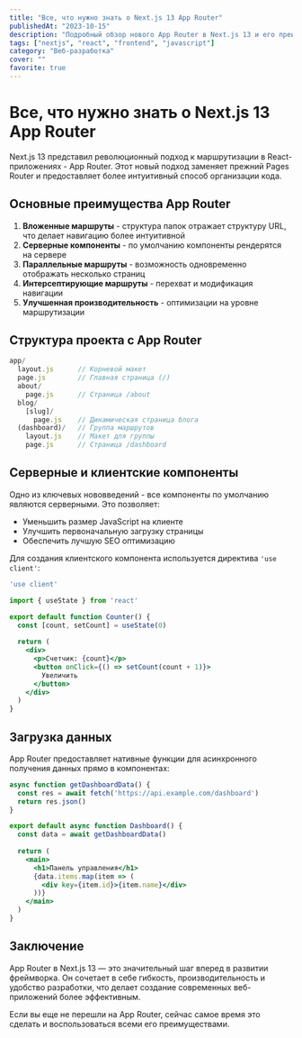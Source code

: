 ```yaml
---
title: "Все, что нужно знать о Next.js 13 App Router"
publishedAt: "2023-10-15"
description: "Подробный обзор нового App Router в Next.js 13 и его преимущества перед Pages Router"
tags: ["nextjs", "react", "frontend", "javascript"]
category: "Веб-разработка"
cover: ""
favorite: true
---
```


# Все, что нужно знать о Next.js 13 App Router

Next.js 13 представил революционный подход к маршрутизации в React-приложениях - App Router. Этот новый подход заменяет прежний Pages Router и предоставляет более интуитивный способ организации кода.

## Основные преимущества App Router

1. **Вложенные маршруты** - структура папок отражает структуру URL, что делает навигацию более интуитивной
2. **Серверные компоненты** - по умолчанию компоненты рендерятся на сервере
3. **Параллельные маршруты** - возможность одновременно отображать несколько страниц
4. **Интерсептирующие маршруты** - перехват и модификация навигации
5. **Улучшенная производительность** - оптимизации на уровне маршрутизации

## Структура проекта с App Router

```jsx
app/
  layout.js      // Корневой макет
  page.js        // Главная страница (/)
  about/
    page.js      // Страница /about
  blog/
    [slug]/
      page.js    // Динамическая страница блога
  (dashboard)/   // Группа маршрутов
    layout.js    // Макет для группы
    page.js      // Страница /dashboard
```

## Серверные и клиентские компоненты

Одно из ключевых нововведений - все компоненты по умолчанию являются серверными. Это позволяет:

- Уменьшить размер JavaScript на клиенте
- Улучшить первоначальную загрузку страницы
- Обеспечить лучшую SEO оптимизацию

Для создания клиентского компонента используется директива `'use client'`:

```jsx
'use client'

import { useState } from 'react'

export default function Counter() {
  const [count, setCount] = useState(0)
  
  return (
    <div>
      <p>Счетчик: {count}</p>
      <button onClick={() => setCount(count + 1)}>
        Увеличить
      </button>
    </div>
  )
}
```

## Загрузка данных

App Router предоставляет нативные функции для асинхронного получения данных прямо в компонентах:

```jsx
async function getDashboardData() {
  const res = await fetch('https://api.example.com/dashboard')
  return res.json()
}

export default async function Dashboard() {
  const data = await getDashboardData()
  
  return (
    <main>
      <h1>Панель управления</h1>
      {data.items.map(item => (
        <div key={item.id}>{item.name}</div>
      ))}
    </main>
  )
}
```

## Заключение

App Router в Next.js 13 — это значительный шаг вперед в развитии фреймворка. Он сочетает в себе гибкость, производительность и удобство разработки, что делает создание современных веб-приложений более эффективным.

Если вы еще не перешли на App Router, сейчас самое время это сделать и воспользоваться всеми его преимуществами. 